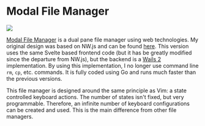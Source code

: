 # Modal File Manager

<p style={{"text-align": "center"}}>
   <img src="/img/showcase/modalfilemanager.webp"></img><br/>
</p>

[Modal File Manager](https://github.com/raguay/ModalFileManager) is a dual pane file manager using web technologies. My original design was based on NW.js and can be found [here](https://github.com/raguay/ModalFileManager-NWjs). This version uses the same Svelte based frontend code (but it has be greatly modified since the departure from NW.js), but the backend is a [Wails 2](https://wails.io/) implementation. By using this implementation, I no longer use command line `rm`, `cp`, etc. commands. It is fully coded using Go and runs much faster than the previous versions. 

This file manager is designed around the same principle as Vim: a state controlled keyboard actions. The number of states isn't fixed, but very programmable. Therefore, an infinite number of keyboard configurations can be created and used. This is the main difference from other file managers.

